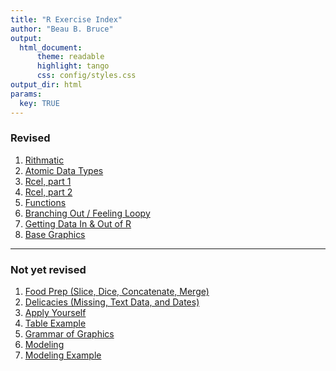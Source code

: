 ```yaml
---
title: "R Exercise Index"
author: "Beau B. Bruce"
output: 
  html_document:
      theme: readable
      highlight: tango
      css: config/styles.css
output_dir: html
params:
  key: TRUE
---
```


### Revised
1. [Rithmatic](rithmatic.html) 
1. [Atomic Data Types](atomic.html) 
1. [Rcel, part 1](rcel1.html) 
1. [Rcel, part 2](rcel2.html) 
1. [Functions](function.html) 
1. [Branching Out / Feeling Loopy](branchloop.html)  
1. [Getting Data In & Out of R](inout.html)
1. [Base Graphics](basegraph.html) 

--------------------------
### Not yet revised
1. [Food Prep (Slice, Dice, Concatenate, Merge)](foodprep.html) 
1. [Delicacies (Missing, Text Data, and Dates)](delicacies.html) 
1. [Apply Yourself](apply.html) 
1. [Table Example](tab_example.html) 
1. [Grammar of Graphics](ggplot.html) 
1. [Modeling](modeling.html) 
1. [Modeling Example](modelex.html)